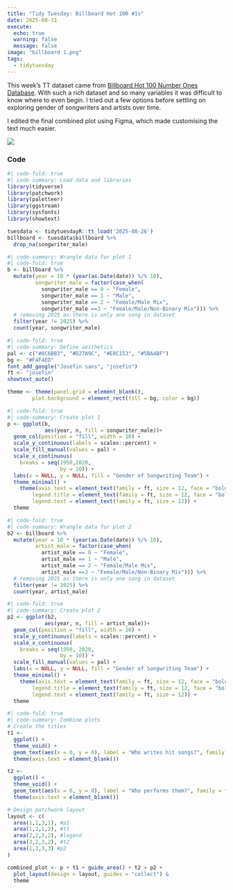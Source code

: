 ```yaml
---
title: "Tidy Tuesday: Billboard Hot 100 #1s"
date: 2025-08-31
execute:
  echo: true
  warning: false
  message: false
image: "billboard 1.png"
tags: 
  - tidytuesday
---
```


This week's TT dataset came from [Billboard Hot 100 Number Ones Database](https://docs.google.com/spreadsheets/d/1j1AUgtMnjpFTz54UdXgCKZ1i4bNxFjf01ImJ-BqBEt0/edit?gid=1974823090#gid=1974823090). With such a rich dataset and so many variables it was difficult to know where to even begin. I tried out a few options before settling on exploring gender of songwriters and artists over time.

I edited the final combined plot using Figma, which made customising the text much easier.

![](billboard%201.png)

### Code

```r
#| code-fold: true
#| code-summary: Load data and libraries
library(tidyverse)
library(patchwork)
library(paletteer)
library(ggstream)
library(sysfonts)
library(showtext)

tuesdata <- tidytuesdayR::tt_load('2025-08-26')
billboard <- tuesdata$billboard %>% 
  drop_na(songwriter_male)
```

```r
#| code-summary: Wrangle data for plot 1
#| code-fold: true
b <- billboard %>%
  mutate(year = 10 * (year(as.Date(date)) %/% 10),
         songwriter_male = factor(case_when(
           songwriter_male == 0 ~ "Female",
           songwriter_male == 1 ~ "Male",
           songwriter_male == 2 ~ "Female/Male Mix",
           songwriter_male ==3 ~ "Female/Male/Non-Binary Mix"))) %>%
  # removing 2025 as there is only one song in dataset
  filter(year != 2025) %>%
  count(year, songwriter_male)
```

```r
#| code-fold: true
#| code-summary: Define aesthetics
pal <- c("#8C6BB3", "#D27A9C", "#E8C153", "#5BA4BF")
bg <- "#F4F4ED"
font_add_google("Josefin sans", "josefin")
ft <- "josefin"
showtext_auto()

theme <- theme(panel.grid = element_blank(),
        plot.background = element_rect(fill = bg, color = bg))
```

```r
#| code-fold: true
#| code-summary: Create plot 1
p <- ggplot(b,
            aes(year, n, fill = songwriter_male))+
  geom_col(position = "fill", width = 10) +
  scale_y_continuous(labels = scales::percent) +
  scale_fill_manual(values = pal) +
  scale_x_continuous(
    breaks = seq(1950,2020, 
                 by = 10)) +
  labs(x = NULL, y = NULL, fill = "Gender of Songwriting Team") +
  theme_minimal() +
    theme(axis.text = element_text(family = ft, size = 12, face = "bold"),
        legend.title = element_text(family = ft, size = 12, face = "bold"),
        legend.text = element_text(family = ft, size = 12)) +
  theme
```

```r
#| code-fold: true
#| code-summary: Wrangle data for plot 2
b2 <- billboard %>%
  mutate(year = 10 * (year(as.Date(date)) %/% 10),
         artist_male = factor(case_when(
           artist_male == 0 ~ "Female",
           artist_male == 1 ~ "Male",
           artist_male == 2 ~ "Female/Male Mix",
           artist_male ==3 ~ "Female/Male/Non-Binary Mix"))) %>%
  # removing 2025 as there is only one song in dataset
  filter(year != 2025) %>%
  count(year, artist_male)
```

```r
#| code-fold: true
#| code-summary: Create plot 2
p2 <- ggplot(b2,
            aes(year, n, fill = artist_male))+
  geom_col(position = "fill", width = 10) +
  scale_y_continuous(labels = scales::percent) +
  scale_x_continuous(
    breaks = seq(1950, 2020,
                 by = 10)) +
  scale_fill_manual(values = pal) +
  labs(x = NULL, y = NULL, fill = "Gender of Songwriting Team") +
  theme_minimal() +
    theme(axis.text = element_text(family = ft, size = 12, face = "bold"),
        legend.title = element_text(family = ft, size = 12, face = "bold"),
        legend.text = element_text(family = ft, size = 12)) +
  theme
```

```r
#| code-fold: true
#| code-summary: Combine plots
# Create the titles
t1 <- 
  ggplot() +
  theme_void() +
  geom_text(aes(x = 0, y = 0), label = "Who writes hit songs?", family = ft, size = 8, lineheight = .5, fontface = 'bold') +
  theme(axis.text = element_blank())

t2 <- 
  ggplot() +
  theme_void() +
  geom_text(aes(x = 0, y = 0), label = "Who performs them?", family = ft, size = 8, lineheight = .5, fontface = 'bold')  +
  theme(axis.text = element_blank())

# Design patchwork layout
layout <- c(
  area(1,1,3,1), #p1
  area(1,2,1,2), #t1
  area(2,2,2,2), #legend
  area(3,2,3,2), #t2
  area(1,3,3,3) #p2
)

combined_plot <- p + t1 + guide_area() + t2 + p2 + 
  plot_layout(design = layout, guides = "collect") &
  theme
```
